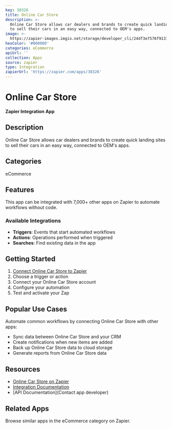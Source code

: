 ```yaml
---
key: 38326
title: Online Car Store
description: >-
  Online Car Store allows car dealers and brands to create quick landing sites
  to sell their cars in an easy way, connected to OEM's apps.
image: >-
  https://zapier-images.imgix.net/storage/developer_cli/24df3e7576f9137d8200fa2d515b2039.png?auto=format%2Ccompress&ixlib=python-3.0.0&q=50
hexColor: '#000000'
categories: eCommerce
apiUrl: ''
collection: Apps
source: zapier
type: Integration
zapierUrl: 'https://zapier.com/apps/38326'
---
```

# Online Car Store

**Zapier Integration App**

## Description

Online Car Store allows car dealers and brands to create quick landing sites to sell their cars in an easy way, connected to OEM's apps.

## Categories

eCommerce

## Features

This app can be integrated with 7,000+ other apps on Zapier to automate workflows without code.

### Available Integrations

- **Triggers**: Events that start automated workflows
- **Actions**: Operations performed when triggered
- **Searches**: Find existing data in the app

## Getting Started

1. [Connect Online Car Store to Zapier](https://zapier.com/apps/38326)
2. Choose a trigger or action
3. Connect your Online Car Store account
4. Configure your automation
5. Test and activate your Zap

## Popular Use Cases

Automate common workflows by connecting Online Car Store with other apps:

- Sync data between Online Car Store and your CRM
- Create notifications when new items are added
- Back up Online Car Store data to cloud storage
- Generate reports from Online Car Store data

## Resources

- [Online Car Store on Zapier](https://zapier.com/apps/38326)
- [Integration Documentation](https://zapier.com/apps/38326/integrations)
- [API Documentation](Contact app developer)

## Related Apps

Browse similar apps in the eCommerce category on Zapier.
